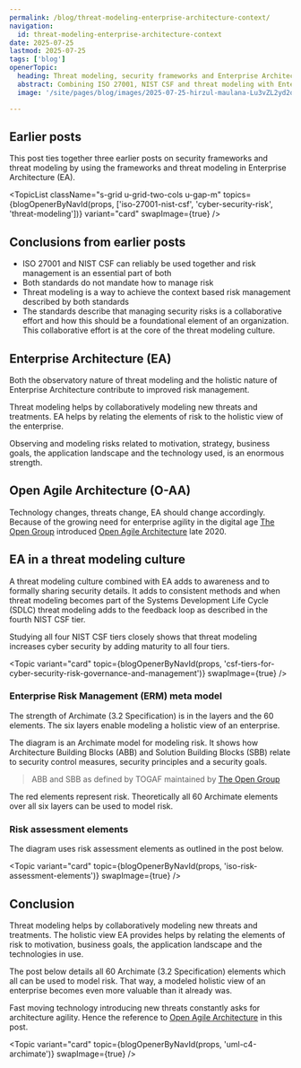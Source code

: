 ```yaml
---
permalink: /blog/threat-modeling-enterprise-architecture-context/
navigation:
  id: threat-modeling-enterprise-architecture-context
date: 2025-07-25
lastmod: 2025-07-25
tags: ['blog']
openerTopic:
  heading: Threat modeling, security frameworks and Enterprise Architecture
  abstract: Combining ISO 27001, NIST CSF and threat modeling with Enterprise Architecture strengthens all elements
  image: '/site/pages/blog/images/2025-07-25-hirzul-maulana-Lu3vZL2yd2o-unsplash.jpg'

---
```



## Earlier posts

This post ties together three earlier posts on security frameworks and threat
modeling by using the frameworks and threat modeling in Enterprise Architecture
(EA).

<TopicList
  className="s-grid u-grid-two-cols u-gap-m"
  topics={blogOpenerByNavId(props, ['iso-27001-nist-csf', 'cyber-security-risk', 'threat-modeling'])}
  variant="card"
  swapImage={true}
/>

## Conclusions from earlier posts

- ISO 27001 and NIST CSF can reliably be used together and risk management
  is an essential part of both
- Both standards do not mandate how to manage risk
- Threat modeling is a way to achieve the context based risk management
  described by both standards
- The standards describe that managing security risks is a collaborative effort
  and how this should be a foundational element of an organization. This
  collaborative effort is at the core of the threat modeling culture.

## Enterprise Architecture (EA)

Both the observatory nature of threat modeling and the holistic nature of
Enterprise Architecture contribute to improved risk management.

Threat modeling helps by collaboratively modeling new threats and treatments. EA
helps by relating the elements of risk to the holistic view of the enterprise.

Observing and modeling risks related to motivation, strategy, business goals,
the application landscape and the technology used, is an enormous strength.

## Open Agile Architecture (O-AA)

Technology changes, threats change, EA should change accordingly. Because of the
growing need for enterprise agility in the digital age [The Open
Group](https://www.opengroup.org) introduced [Open Agile
Architecture](https://www.opengroup.org/AgileArchitecture) late 2020.

## EA in a threat modeling culture

A threat modeling culture combined with EA adds to awareness and to formally
sharing security details. It adds to consistent methods and when threat modeling
becomes part of the Systems Development Life Cycle (SDLC) threat modeling adds
to the feedback loop as described in the fourth NIST CSF tier.

Studying all four NIST CSF tiers closely shows that threat modeling increases
cyber security by adding maturity to all four tiers.

<Topic variant="card" topic={blogOpenerByNavId(props, 'csf-tiers-for-cyber-security-risk-governance-and-management')} swapImage={true} />

### Enterprise Risk Management (ERM) meta model

The strength of Archimate (3.2 Specification) is in the layers and the 60
elements. The six layers enable modeling a holistic view of an enterprise.

The diagram is an Archimate model for modeling risk. It shows how Architecture
Building Blocks (ABB) and Solution Building Blocks (SBB) relate to security
control measures, security principles and a security goals.

> ABB and SBB as defined by TOGAF maintained by [The Open
Group](https://www.opengroup.org)

The red elements represent risk. Theoretically all 60 Archimate elements
over all six layers can be used to model risk.

<Diagram src="/site/pages/blog/images-security-framework/meta-model.svg" width="60rem" />

### Risk assessment elements

The diagram uses risk assessment elements as outlined in the post below.

<Topic variant="card" topic={blogOpenerByNavId(props, 'iso-risk-assessment-elements')} swapImage={true} />

## Conclusion

Threat modeling helps by collaboratively modeling new threats and treatments.
The holistic view EA provides helps by relating the elements of risk to
motivation, business goals, the application landscape and the technologies in
use.

The post below details all 60 Archimate (3.2 Specification) elements which all
can be used to model risk. That way, a modeled holistic view of an enterprise
becomes even more valuable than it already was.

Fast moving technology introducing new threats constantly asks for architecture
agility. Hence the reference to [Open Agile
Architecture](https://www.opengroup.org/AgileArchitecture) in this post.

<Topic variant="card" topic={blogOpenerByNavId(props, 'uml-c4-archimate')} swapImage={true} />

